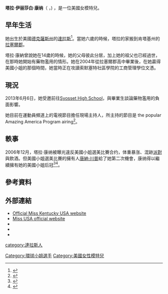
{{Infobox pageant titleholder
|name=塔拉·康纳
|image=TaraConneratWillowGrove3.jpg
|alt=
|caption=2006年美国小姐——塔拉·康纳
|title=[[Miss_Kentucky_Teen_USA|Miss Kentucky Teen USA 2002]]<br>[[Miss_Kentucky_USA|Miss Kentucky USA 2006]]<br>[[Miss_USA_2006|Miss USA 2006]]
|nationalcompetition=[[Miss_Kentucky_Teen_USA|2002年美國肯塔基州小姐（青少年組）]]<br>（冠军）<br>[[Miss_Teen_USA_2002|Miss Teen USA 2002]]<br>(2nd Runner-Up)<br>[[Miss_Kentucky_USA|2006年美國肯塔基州小姐]]<br>（冠军）<br>[[Miss_USA_2006|2006年美國小姐]]<br>（冠军）<br>[[2006年度環球小姐比賽|2006年環球小姐]]<br>(4th Runner-Up)
|birth_name=Tara Elizabeth Conner
|birth_date={{birth date and age|1985|12|18}}
|birth_place=美國德克薩斯州[[達拉斯|達拉斯]]
|hometown=美國[[肯塔基州|肯塔基州]][[Russell_Springs,_Kentucky|Russell Springs, Kentucky]]
|height={{height|ft=5|in=4}}
|eye_color=褐色
|hair_color=[[金发|金发]]
}}
'''塔拉·伊丽莎白·康纳'''（{{lang-en|Tara Elizabeth Conner}} ，{{bd|1985年|12月18日||}}) ，是一位美國女模特兒。

==早年生活==
她出生於美國[[德克薩斯州|德克薩斯州]]的[[達拉斯|達拉斯]]<ref name="dallas">{{cite news|title=Time line: Tara Conner's rise to Miss USA|publisher=Lexington Herald-Leader|date=March 1, 2007|accessdate=2007-03-01|url=http://www.kentucky.com/mld/kentucky/news/state/16807251.htm|deadurl=yes|archiveurl=https://web.archive.org/web/20110713145109/http://www.kentucky.com/mld/kentucky/news/state/16807251.htm|archivedate=2011年7月13日}} </ref>。當她六歲的時候，塔拉的家搬到肯塔基州的[[拉塞爾郡(肯塔基州)|拉塞爾郡]]。

塔拉·康納曾說她在14歲的時候，她的父母彼此分居，加上她的祖父也已經過世，在那時她開始有藥物濫用的情形。她在2004年從拉塞爾郡高中畢業後，在她贏得美國小姐的那個時間，她當時正在攻讀索默塞特社區學院的工商管理學位文憑。

==現況==
2013年6月6日，她受邀前往[[Syosset_High_School|Syosset High School]]，與畢業生談論藥物濫用的負面影響。

她目前在運動員頻道上的電視節目擔任現場主持人，所主持的節目是 the popular Amazing America Program airing<ref>{{Cite web |url=http://www.thesportsmanchannel.com/shows/amazing-america/ |title=存档副本 |access-date=2016-11-13 |archive-url=https://web.archive.org/web/20161203082514/http://www.thesportsmanchannel.com/shows/amazing-america/ |archive-date=2016-12-03 |dead-url=yes }}</ref>。

==軼事==
2006年12月，塔拉·康纳被曝光違反美國小姐選美比賽合约，体重暴涨、混跡[[派對|派對]]與飲酒。但美國小姐選美比賽的擁有人[[唐納·川普|唐納·川普]]給了她第二次機會，康纳得以繼續擁有她的美國小姐后冠<ref>{{Cite web |url = http://ent.sina.com.cn/s/u/2006-12-15/14351371645.html |title = 美国小姐康纳私人问题遭调查 她究竟做了什么 |author = 杨孝文 |date = 2006-12-15 |publisher = 新浪 |language = zh-cn |accessdate = 2019-08-03 |archive-url = https://web.archive.org/web/20190802163759/http://ent.sina.com.cn/s/u/2006-12-15/14351371645.html |archive-date = 2019-08-02 |dead-url = no }}</ref><ref>{{Cite web |url = http://news.cri.cn/gb/12764/2006/12/22/2225@1364338.htm |title = “美国小姐”泡吧惹出事 |author = 殷亮 |date = 2006-12-22 |publisher = 国际在线 |language = zh-cn |accessdate = 2019-08-03 |archive-url = https://web.archive.org/web/20190802163803/http://news.cri.cn/gb/12764/2006/12/22/2225@1364338.htm |archive-date = 2019-08-02 |dead-url = no }}</ref>。

==參考資料==
{{Reflist|2}}

==外部連結==
{{Commons category|Tara Conner}}
* [http://www.misskentuckyusa.com/ Official Miss Kentucky USA website] {{Wayback|url=http://www.misskentuckyusa.com/ |date=20210112170129 }}
* [https://web.archive.org/web/20080513060333/http://missusa.com/missusa/index.html Miss USA official website]
* {{IMDb name|2219848|Tara Conner}}
* {{Twitter}}
* {{Facebook|taraeconner|Tara Conner}}
{{DEFAULTSORT: Conner, Tara}}
[[category:達拉斯人|category:達拉斯人]]
[[Category:環球小姐選手|Category:環球小姐選手]]
[[Category:美國女性模特兒|Category:美國女性模特兒]]